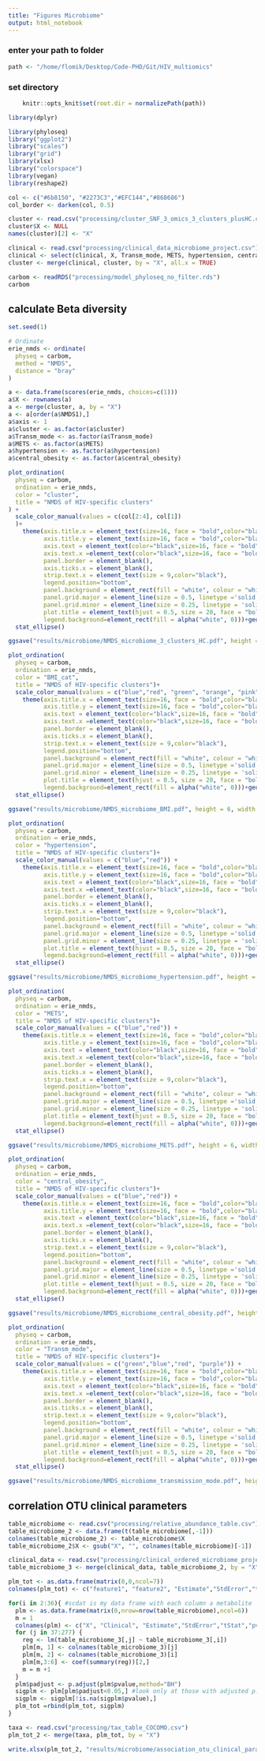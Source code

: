 ```yaml
---
title: "Figures Microbiome"
output: html_notebook
---
```



### enter your path to folder
```r
path <- "/home/flomik/Desktop/Code-PHD/Git/HIV_multiomics"
```

### set directory
```r
    knitr::opts_knit$set(root.dir = normalizePath(path)) 
```


```r
library(dplyr)
```

```r
library(phyloseq)
library("ggplot2")
library("scales")
library("grid")
library(xlsx)
library("colorspace")
library(vegan)
library(reshape2)
```



```r
col <- c("#6b8150", "#2273C3","#EFC144","#868686")
col_border <- darken(col, 0.5)
```

```r
cluster <- read.csv("processing/cluster_SNF_3_omics_3_clusters_plusHC.csv")
cluster$X <- NULL
names(cluster)[2] <- "X"
```

```r
clinical <- read.csv("processing/clinical_data_microbiome_project.csv")
clinical <- select(clinical, X, Transm_mode, METS, hypertension, central_obesity)
cluster <- merge(clinical, cluster, by = "X", all.x = TRUE)
```


```r
carbom <- readRDS("processing/model_phyloseq_no_filter.rds")
carbom
```
## calculate Beta diversity

```r
set.seed(1)

# Ordinate
erie_nmds <- ordinate(
  physeq = carbom, 
  method = "NMDS", 
  distance = "bray"
)
```

```r
a <- data.frame(scores(erie_nmds, choices=c(1)))
a$X <- rownames(a)
a <- merge(cluster, a, by = "X")
a <- a[order(a$NMDS1),]
a$axis <- 1
a$cluster <- as.factor(a$cluster)
a$Transm_mode <- as.factor(a$Transm_mode)
a$METS <- as.factor(a$METS)
a$hypertension <- as.factor(a$hypertension)
a$central_obesity <- as.factor(a$central_obesity)

```

```r
plot_ordination(
  physeq = carbom,
  ordination = erie_nmds,
  color = "cluster",
  title = "NMDS of HIV-specific clusters"
) + 
  scale_color_manual(values = c(col[2:4], col[1])
  )+ 
    theme(axis.title.x = element_text(size=16, face = "bold",color="black"),
          axis.title.y = element_text(size=16, face = "bold",color="black"),
          axis.text = element_text(color="black",size=16, face = "bold"),
          axis.text.x =element_text(color="black",size=16, face = "bold"),
          panel.border = element_blank(),
          axis.ticks.x = element_blank(),
          strip.text.x = element_text(size = 9,color="black"),
          legend.position="bottom",
          panel.background = element_rect(fill = "white", colour = "white", size = 0.5, linetype = "solid"),
          panel.grid.major = element_line(size = 0.5, linetype ='solid', colour = "grey"),
          panel.grid.minor = element_line(size = 0.25, linetype = 'solid', colour = "grey"),
          plot.title = element_text(hjust = 0.5, size = 20, face = "bold", vjust=2),
          legend.background=element_rect(fill = alpha("white", 0)))+geom_point(size = 6, shape = 19)+
  stat_ellipse()

ggsave("results/microbiome/NMDS_microbiome_3_clusters_HC.pdf", height = 6, width = 6)
```

```r
plot_ordination(
  physeq = carbom,
  ordination = erie_nmds,
  color = "BMI_cat",
  title = "NMDS of HIV-specific clusters")+ 
  scale_color_manual(values = c("blue","red", "green", "orange", "pink")) + 
    theme(axis.title.x = element_text(size=16, face = "bold",color="black"),
          axis.title.y = element_text(size=16, face = "bold",color="black"),
          axis.text = element_text(color="black",size=16, face = "bold"),
          axis.text.x =element_text(color="black",size=16, face = "bold"),
          panel.border = element_blank(),
          axis.ticks.x = element_blank(),
          strip.text.x = element_text(size = 9,color="black"),
          legend.position="bottom",
          panel.background = element_rect(fill = "white", colour = "white", size = 0.5, linetype = "solid"),
          panel.grid.major = element_line(size = 0.5, linetype ='solid', colour = "grey"),
          panel.grid.minor = element_line(size = 0.25, linetype = 'solid', colour = "grey"),
          plot.title = element_text(hjust = 0.5, size = 20, face = "bold", vjust=2),
          legend.background=element_rect(fill = alpha("white", 0)))+geom_point(size = 6, shape = 19)+
  stat_ellipse()

ggsave("results/microbiome/NMDS_microbiome_BMI.pdf", height = 6, width = 6)
```


```r
plot_ordination(
  physeq = carbom,
  ordination = erie_nmds,
  color = "hypertension",
  title = "NMDS of HIV-specific clusters")+ 
  scale_color_manual(values = c("blue","red")) + 
    theme(axis.title.x = element_text(size=16, face = "bold",color="black"),
          axis.title.y = element_text(size=16, face = "bold",color="black"),
          axis.text = element_text(color="black",size=16, face = "bold"),
          axis.text.x =element_text(color="black",size=16, face = "bold"),
          panel.border = element_blank(),
          axis.ticks.x = element_blank(),
          strip.text.x = element_text(size = 9,color="black"),
          legend.position="bottom",
          panel.background = element_rect(fill = "white", colour = "white", size = 0.5, linetype = "solid"),
          panel.grid.major = element_line(size = 0.5, linetype ='solid', colour = "grey"),
          panel.grid.minor = element_line(size = 0.25, linetype = 'solid', colour = "grey"),
          plot.title = element_text(hjust = 0.5, size = 20, face = "bold", vjust=2),
          legend.background=element_rect(fill = alpha("white", 0)))+geom_point(size = 6, shape = 19)+
  stat_ellipse()

ggsave("results/microbiome/NMDS_microbiome_hypertension.pdf", height = 6, width = 6)
```

```r
plot_ordination(
  physeq = carbom,
  ordination = erie_nmds,
  color = "METS",
  title = "NMDS of HIV-specific clusters")+ 
  scale_color_manual(values = c("blue","red")) + 
    theme(axis.title.x = element_text(size=16, face = "bold",color="black"),
          axis.title.y = element_text(size=16, face = "bold",color="black"),
          axis.text = element_text(color="black",size=16, face = "bold"),
          axis.text.x =element_text(color="black",size=16, face = "bold"),
          panel.border = element_blank(),
          axis.ticks.x = element_blank(),
          strip.text.x = element_text(size = 9,color="black"),
          legend.position="bottom",
          panel.background = element_rect(fill = "white", colour = "white", size = 0.5, linetype = "solid"),
          panel.grid.major = element_line(size = 0.5, linetype ='solid', colour = "grey"),
          panel.grid.minor = element_line(size = 0.25, linetype = 'solid', colour = "grey"),
          plot.title = element_text(hjust = 0.5, size = 20, face = "bold", vjust=2),
          legend.background=element_rect(fill = alpha("white", 0)))+geom_point(size = 6, shape = 19)+
  stat_ellipse()

ggsave("results/microbiome/NMDS_microbiome_METS.pdf", height = 6, width = 6)
```

```r
plot_ordination(
  physeq = carbom,
  ordination = erie_nmds,
  color = "central_obesity",
  title = "NMDS of HIV-specific clusters")+ 
  scale_color_manual(values = c("blue","red")) + 
    theme(axis.title.x = element_text(size=16, face = "bold",color="black"),
          axis.title.y = element_text(size=16, face = "bold",color="black"),
          axis.text = element_text(color="black",size=16, face = "bold"),
          axis.text.x =element_text(color="black",size=16, face = "bold"),
          panel.border = element_blank(),
          axis.ticks.x = element_blank(),
          strip.text.x = element_text(size = 9,color="black"),
          legend.position="bottom",
          panel.background = element_rect(fill = "white", colour = "white", size = 0.5, linetype = "solid"),
          panel.grid.major = element_line(size = 0.5, linetype ='solid', colour = "grey"),
          panel.grid.minor = element_line(size = 0.25, linetype = 'solid', colour = "grey"),
          plot.title = element_text(hjust = 0.5, size = 20, face = "bold", vjust=2),
          legend.background=element_rect(fill = alpha("white", 0)))+geom_point(size = 6, shape = 19)+
  stat_ellipse()

ggsave("results/microbiome/NMDS_microbiome_central_obesity.pdf", height = 6, width = 6)
```


```r
plot_ordination(
  physeq = carbom,
  ordination = erie_nmds,
  color = "Transm_mode",
  title = "NMDS of HIV-specific clusters")+ 
  scale_color_manual(values = c("green","blue","red", "purple")) + 
    theme(axis.title.x = element_text(size=16, face = "bold",color="black"),
          axis.title.y = element_text(size=16, face = "bold",color="black"),
          axis.text = element_text(color="black",size=16, face = "bold"),
          axis.text.x =element_text(color="black",size=16, face = "bold"),
          panel.border = element_blank(),
          axis.ticks.x = element_blank(),
          strip.text.x = element_text(size = 9,color="black"),
          legend.position="bottom",
          panel.background = element_rect(fill = "white", colour = "white", size = 0.5, linetype = "solid"),
          panel.grid.major = element_line(size = 0.5, linetype ='solid', colour = "grey"),
          panel.grid.minor = element_line(size = 0.25, linetype = 'solid', colour = "grey"),
          plot.title = element_text(hjust = 0.5, size = 20, face = "bold", vjust=2),
          legend.background=element_rect(fill = alpha("white", 0)))+geom_point(size = 6, shape = 19)+
  stat_ellipse()

ggsave("results/microbiome/NMDS_microbiome_transmission_mode.pdf", height = 6, width = 6)
```

## correlation OTU clinical parameters
```r
table_microbiome <- read.csv("processing/relative_abundance_table.csv")
table_microbiome_2 <- data.frame(t(table_microbiome[,-1]))
colnames(table_microbiome_2) <- table_microbiome$X
table_microbiome_2$X <- gsub("X", "", colnames(table_microbiome)[-1])

```

```r
clinical_data <- read.csv("processing/clinical_ordered_microbiome_project.csv")
table_microbiome_3 <- merge(clinical_data, table_microbiome_2, by = "X")
```

```r
plm_tot <- as.data.frame(matrix(0,0,ncol=7))
colnames(plm_tot) <- c("feature1", "feature2", "Estimate","StdError","tStat","pvalue", "padjust")

for(i in 2:36){ #scdat is my data frame with each column a metabolite
  plm <- as.data.frame(matrix(0,nrow=nrow(table_microbiome),ncol=6))
  m = 1
  colnames(plm) <- c("X", "Clinical", "Estimate","StdError","tStat","pvalue")
  for (j in 37:277) {
    reg <- lm(table_microbiome_3[,j] ~ table_microbiome_3[,i])
    plm[m, 1] <- colnames(table_microbiome_3)[j]
    plm[m, 2] <- colnames(table_microbiome_3)[i]
    plm[m,3:6] <- coef(summary(reg))[2,]
    m = m +1
  }
  plm$padjust <- p.adjust(plm$pvalue,method="BH")
  sigplm <- plm[plm$padjust<0.05,] #look only at those with adjusted p.value < 0.05
  sigplm <- sigplm[!is.na(sigplm$pvalue),]
  plm_tot =rbind(plm_tot, sigplm)
}
```


```r
taxa <- read.csv("processing/tax_table_COCOMO.csv")
plm_tot_2 <- merge(taxa, plm_tot, by = "X")
```

```r
write.xlsx(plm_tot_2, "results/microbiome/association_otu_clinical_parameters.xlsx")
```

